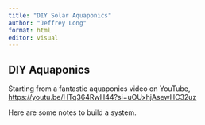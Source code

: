 ```yaml
---
title: "DIY Solar Aquaponics"
author: "Jeffrey Long"
format: html
editor: visual
---
```


## DIY Aquaponics

Starting from a fantastic aquaponics video on YouTube, <https://youtu.be/HTq364RwH44?si=uOUxhjAsewHC32uz>

Here are some notes to build a system.
